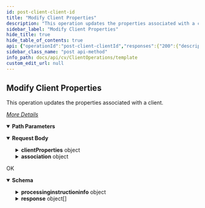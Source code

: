 ```yaml
---
id: post-client-client-id
title: "Modify Client Properties"
description: "This operation updates the properties associated with a client."
sidebar_label: "Modify Client Properties"
hide_title: true
hide_table_of_contents: true
api: {"operationId":"post-client-clientId","responses":{"200":{"description":"OK","content":{"application/json":{"schema":{"type":"object","properties":{"processinginstructioninfo":{"type":"object","properties":{"attributes":{"type":"array","items":{"type":"object","properties":{"name":{"type":"string"},"value":{"type":"string"}}}}}},"response":{"type":"array","items":{"type":"object","properties":{"errorCode":{"type":"integer"},"entity":{"type":"object","properties":{"clientId":{"type":"integer"},"clientName":{"type":"string"},"_type_":{"type":"integer"}}}}}}},"x-examples":{"Example 1":{"processinginstructioninfo":{"attributes":[{"name":"exitval","value":"0"}]},"response":[{"errorCode":0,"entity":{"clientId":1085,"clientName":"vsaqa","_type_":3}}]}}},"examples":{"Example 1":{"value":{"processinginstructioninfo":{"attributes":[{"name":"exitval","value":"0"}]},"response":[{"errorCode":0,"entity":{"clientId":1085,"clientName":"vsaqa","_type_":3}}]}}}}}}},"description":"This operation updates the properties associated with a client.\n\n[_More Details_](http://documentation.commvault.com/commvault/v11/article?p=features/rest_api/operations/post_client_properties.htm)","requestBody":{"content":{"application/json":{"schema":{"type":"object","properties":{"clientProperties":{"type":"object","properties":{"clientProps":{"type":"object","properties":{"clientSecurity":{"type":"object","properties":{"associatedUserGroups":{"type":"array","items":{"type":"object","properties":{"userGroupName":{"type":"string"}}}},"ownerCapabilities":{"type":"object","properties":{}}}},"activityControl":{"type":"object","properties":{}},"clientActivityControl":{"type":"object","properties":{"activityControlOptions":{"type":"array","items":{"type":"object","properties":{}}}}}}},"client":{"type":"object","properties":{"displayName":{"type":"string"},"clientDescription":{"type":"string"},"installDirectory":{"type":"string"},"jobResulsDir":{"type":"object","properties":{"path":{"type":"string"},"userAccount":{"type":"object","properties":{"userName":{"type":"string"}}}}},"osInfo":{"type":"object","properties":{"Type":{"type":"string"},"SubType":{"type":"string"},"Version":{"type":"string"},"OsDisplayInfo":{"type":"object","properties":{"ProcessorType":{"type":"string"},"OSName":{"type":"string"}}}}},"clientEntity":{"type":"object","properties":{"hostName":{"type":"string"},"clientName":{"type":"string"},"commCellName":{"type":"string"}}},"TimeZone":{"type":"object","properties":{"TimeZoneName":{"type":"string"}}}}}}},"association":{"type":"object","properties":{"entity":{"type":"array","items":{"type":"object","properties":{"displayName":{"type":"string"},"clientName":{"type":"string"}}}}}}},"x-examples":{"Example 1":{"clientProperties":{"clientProps":{"clientSecurity":{"associatedUserGroups":[{"userGroupName":""}],"ownerCapabilities":{}},"activityControl":{},"clientActivityControl":{"activityControlOptions":[{},{},{},{}]}},"client":{"displayName":"","clientDescription":"","installDirectory":"","jobResulsDir":{"path":"","userAccount":{"userName":""}},"osInfo":{"Type":"","SubType":"","Version":"","OsDisplayInfo":{"ProcessorType":"","OSName":""}},"clientEntity":{"hostName":"","clientName":"","commCellName":""},"TimeZone":{"TimeZoneName":""}}},"association":{"entity":[{"displayName":"","clientName":""}]}}}},"examples":{"Client Properties - Enable Ransomware protection On Media Agent":{"value":{"clientProperties":{"clientProps":{"dlpPropertise":{"dlpEnableAutomaticDecryption":true,"enableDLP":true}}}}},"Client Properties - Updates the Client Owners and Their Permissions":{"value":{"clientProperties":{"clientProps":{"securityAssociations":{"ownerAssociations":{"ownersOperationType":1,"categoryPermission":{"categoriesPermissionOperationType":1,"categoriesPermissionList":[{"permissionName":"Data Protection Operations"},{"permissionName":"Job Management"}]},"owners":[{"userGroupName":"View All"},{"userName":"edgeuser"}]}}}},"association":{"entity":[{"clientName":"{{clientName}}"}]}}},"Client Properties - Set or Update Region":{"value":{"clientProperties":{"clientProps":{"clientRegionInfo":{"region":{"regionId":{}}}}}}},"Client Properties - Update Display Name":{"value":{"clientProperties":{},"association":{"entity":[{"clientName":"GDPRctrl2","newName":"GDPRctrl"}]}}},"Client Properties - Updates Client Description":{"value":{"clientProperties":{"client":{"clientDescription":"client-level description modified with rest api POST client"}},"association":{"entity":[{"clientName":"{{clientName}}"}]}}},"Client Properties - Updates Security Association For The Client":{"value":{"clientProperties":{"clientProps":{"securityAssociations":{"associationsOperationType":1,"associations":[{"userOrGroup":[{"userName":"edgeuser"},{"userGroupName":"View All"}],"properties":{"role":{"roleName":"View"}}}]}}},"association":{"entity":[{"clientName":"{{clientName}}"}]}}},"Client Properties - Update Client Hostname":{"value":{"clientProperties":{"client":{"clientEntity":{"hostName":"GDPRCTRL.test.cv.com"}}}}},"Client Properties - Disable Data backup":{"value":{"clientProperties":{"clientProps":{"clientActivityControl":{"activityControlOptions":[{"activityType":1,"enableActivityType":false}]}}}}},"Client Properties - Disable Data restore":{"value":{"clientProperties":{"clientProps":{"clientActivityControl":{"activityControlOptions":[{"activityType":2,"enableActivityType":false}]}}}}},"Client Properties - Enable Data restore":{"value":{"clientProperties":{"clientProps":{"clientActivityControl":{"activityControlOptions":[{"activityType":2,"enableActivityType":true}]}}}}},"Client Additional Settings":{"value":{"clientProperties":{"clientProps":{"clientSecurity":{"associatedUserGroups":[{"userGroupName":"string"}],"ownerCapabilities":{}},"activityControl":{},"clientActivityControl":{"activityControlOptions":[{}]}},"client":{"displayName":"string","clientDescription":"string","installDirectory":"string","jobResulsDir":{"path":"string","userAccount":{"userName":"string"}},"osInfo":{"Type":"string","SubType":"string","Version":"string","OsDisplayInfo":{"ProcessorType":"string","OSName":"string"}},"clientEntity":{"hostName":"string","clientName":"string","commCellName":"string"},"TimeZone":{"TimeZoneName":"string"}}},"association":{"entity":[{"displayName":"string","clientName":"string"}]}}}}}}},"tags":["Client Operations"],"parameters":[{"schema":{"type":"string"},"name":"clientId","in":"path","required":true}],"method":"post","path":"/client/{clientId}","servers":[{"url":"http://{hostname}/webconsole/api","variables":{"hostname":{"default":"localhost","description":"Webconsole"}}}],"jsonRequestBodyExample":{"clientProperties":{"clientProps":{"clientSecurity":{"associatedUserGroups":[{"userGroupName":"string"}],"ownerCapabilities":{}},"activityControl":{},"clientActivityControl":{"activityControlOptions":[{}]}},"client":{"displayName":"string","clientDescription":"string","installDirectory":"string","jobResulsDir":{"path":"string","userAccount":{"userName":"string"}},"osInfo":{"Type":"string","SubType":"string","Version":"string","OsDisplayInfo":{"ProcessorType":"string","OSName":"string"}},"clientEntity":{"hostName":"string","clientName":"string","commCellName":"string"},"TimeZone":{"TimeZoneName":"string"}}},"association":{"entity":[{"displayName":"string","clientName":"string"}]}},"info":{"title":"Template","contact":{},"version":"1.0","description":"Template"},"postman":{"name":"Modify Client Properties","description":{"content":"This operation updates the properties associated with a client.\n\n[_More Details_](http://documentation.commvault.com/commvault/v11/article?p=features/rest_api/operations/post_client_properties.htm)","type":"text/plain"},"url":{"path":["client",":clientId"],"host":["{{baseUrl}}"],"query":[],"variable":[{"disabled":false,"description":{"content":"(Required) ","type":"text/plain"},"type":"any","value":"","key":"clientId"}]},"header":[{"key":"Content-Type","value":"application/json"},{"key":"Accept","value":"application/json"}],"method":"POST","body":{"mode":"raw","raw":"\"\"","options":{"raw":{"language":"json"}}}}}
sidebar_class_name: "post api-method"
info_path: docs/api/cv/ClientOperations/template
custom_edit_url: null
---
```



## Modify Client Properties



This operation updates the properties associated with a client.

[_More Details_](http://documentation.commvault.com/commvault/v11/article?p=features/rest_api/operations/post_client_properties.htm)

<details style={{"marginBottom":"1rem"}} data-collapsed={false} open={true}><summary style={{}}><strong>Path Parameters</strong></summary><div><ul><ParamsItem className={"paramsItem"} param={{"schema":{"type":"string"},"name":"clientId","in":"path","required":true}}></ParamsItem></ul></div></details><MimeTabs><TabItem label={"application/json"} value={"application/json-schema"}><details style={{}} data-collapsed={false} open={true}><summary style={{"textAlign":"left"}}><strong>Request Body</strong></summary><div style={{"textAlign":"left","marginLeft":"1rem"}}></div><ul style={{"marginLeft":"1rem"}}><SchemaItem collapsible={true} className={"schemaItem"}><details style={{}}><summary style={{}}><strong>clientProperties</strong><span style={{"opacity":"0.6"}}> object</span></summary><div style={{"marginLeft":"1rem"}}><SchemaItem collapsible={true} className={"schemaItem"}><details style={{}}><summary style={{}}><strong>clientProps</strong><span style={{"opacity":"0.6"}}> object</span></summary><div style={{"marginLeft":"1rem"}}><SchemaItem collapsible={true} className={"schemaItem"}><details style={{}}><summary style={{}}><strong>clientSecurity</strong><span style={{"opacity":"0.6"}}> object</span></summary><div style={{"marginLeft":"1rem"}}><SchemaItem collapsible={true} className={"schemaItem"}><details style={{}}><summary style={{}}><strong>associatedUserGroups</strong><span style={{"opacity":"0.6"}}> object[]</span></summary><div style={{"marginLeft":"1rem"}}><SchemaItem collapsible={false} name={"userGroupName"} required={false} deprecated={undefined} schemaDescription={undefined} schemaName={"string"} qualifierMessage={undefined} defaultValue={undefined}></SchemaItem></div></details></SchemaItem><SchemaItem collapsible={true} className={"schemaItem"}><details style={{}}><summary style={{}}><strong>ownerCapabilities</strong><span style={{"opacity":"0.6"}}> object</span></summary><div style={{"marginLeft":"1rem"}}></div></details></SchemaItem></div></details></SchemaItem><SchemaItem collapsible={true} className={"schemaItem"}><details style={{}}><summary style={{}}><strong>activityControl</strong><span style={{"opacity":"0.6"}}> object</span></summary><div style={{"marginLeft":"1rem"}}></div></details></SchemaItem><SchemaItem collapsible={true} className={"schemaItem"}><details style={{}}><summary style={{}}><strong>clientActivityControl</strong><span style={{"opacity":"0.6"}}> object</span></summary><div style={{"marginLeft":"1rem"}}><SchemaItem collapsible={true} className={"schemaItem"}><details style={{}}><summary style={{}}><strong>activityControlOptions</strong><span style={{"opacity":"0.6"}}> object[]</span></summary><div style={{"marginLeft":"1rem"}}></div></details></SchemaItem></div></details></SchemaItem></div></details></SchemaItem><SchemaItem collapsible={true} className={"schemaItem"}><details style={{}}><summary style={{}}><strong>client</strong><span style={{"opacity":"0.6"}}> object</span></summary><div style={{"marginLeft":"1rem"}}><SchemaItem collapsible={false} name={"displayName"} required={false} deprecated={undefined} schemaDescription={undefined} schemaName={"string"} qualifierMessage={undefined} defaultValue={undefined}></SchemaItem><SchemaItem collapsible={false} name={"clientDescription"} required={false} deprecated={undefined} schemaDescription={undefined} schemaName={"string"} qualifierMessage={undefined} defaultValue={undefined}></SchemaItem><SchemaItem collapsible={false} name={"installDirectory"} required={false} deprecated={undefined} schemaDescription={undefined} schemaName={"string"} qualifierMessage={undefined} defaultValue={undefined}></SchemaItem><SchemaItem collapsible={true} className={"schemaItem"}><details style={{}}><summary style={{}}><strong>jobResulsDir</strong><span style={{"opacity":"0.6"}}> object</span></summary><div style={{"marginLeft":"1rem"}}><SchemaItem collapsible={false} name={"path"} required={false} deprecated={undefined} schemaDescription={undefined} schemaName={"string"} qualifierMessage={undefined} defaultValue={undefined}></SchemaItem><SchemaItem collapsible={true} className={"schemaItem"}><details style={{}}><summary style={{}}><strong>userAccount</strong><span style={{"opacity":"0.6"}}> object</span></summary><div style={{"marginLeft":"1rem"}}><SchemaItem collapsible={false} name={"userName"} required={false} deprecated={undefined} schemaDescription={undefined} schemaName={"string"} qualifierMessage={undefined} defaultValue={undefined}></SchemaItem></div></details></SchemaItem></div></details></SchemaItem><SchemaItem collapsible={true} className={"schemaItem"}><details style={{}}><summary style={{}}><strong>osInfo</strong><span style={{"opacity":"0.6"}}> object</span></summary><div style={{"marginLeft":"1rem"}}><SchemaItem collapsible={false} name={"Type"} required={false} deprecated={undefined} schemaDescription={undefined} schemaName={"string"} qualifierMessage={undefined} defaultValue={undefined}></SchemaItem><SchemaItem collapsible={false} name={"SubType"} required={false} deprecated={undefined} schemaDescription={undefined} schemaName={"string"} qualifierMessage={undefined} defaultValue={undefined}></SchemaItem><SchemaItem collapsible={false} name={"Version"} required={false} deprecated={undefined} schemaDescription={undefined} schemaName={"string"} qualifierMessage={undefined} defaultValue={undefined}></SchemaItem><SchemaItem collapsible={true} className={"schemaItem"}><details style={{}}><summary style={{}}><strong>OsDisplayInfo</strong><span style={{"opacity":"0.6"}}> object</span></summary><div style={{"marginLeft":"1rem"}}><SchemaItem collapsible={false} name={"ProcessorType"} required={false} deprecated={undefined} schemaDescription={undefined} schemaName={"string"} qualifierMessage={undefined} defaultValue={undefined}></SchemaItem><SchemaItem collapsible={false} name={"OSName"} required={false} deprecated={undefined} schemaDescription={undefined} schemaName={"string"} qualifierMessage={undefined} defaultValue={undefined}></SchemaItem></div></details></SchemaItem></div></details></SchemaItem><SchemaItem collapsible={true} className={"schemaItem"}><details style={{}}><summary style={{}}><strong>clientEntity</strong><span style={{"opacity":"0.6"}}> object</span></summary><div style={{"marginLeft":"1rem"}}><SchemaItem collapsible={false} name={"hostName"} required={false} deprecated={undefined} schemaDescription={undefined} schemaName={"string"} qualifierMessage={undefined} defaultValue={undefined}></SchemaItem><SchemaItem collapsible={false} name={"clientName"} required={false} deprecated={undefined} schemaDescription={undefined} schemaName={"string"} qualifierMessage={undefined} defaultValue={undefined}></SchemaItem><SchemaItem collapsible={false} name={"commCellName"} required={false} deprecated={undefined} schemaDescription={undefined} schemaName={"string"} qualifierMessage={undefined} defaultValue={undefined}></SchemaItem></div></details></SchemaItem><SchemaItem collapsible={true} className={"schemaItem"}><details style={{}}><summary style={{}}><strong>TimeZone</strong><span style={{"opacity":"0.6"}}> object</span></summary><div style={{"marginLeft":"1rem"}}><SchemaItem collapsible={false} name={"TimeZoneName"} required={false} deprecated={undefined} schemaDescription={undefined} schemaName={"string"} qualifierMessage={undefined} defaultValue={undefined}></SchemaItem></div></details></SchemaItem></div></details></SchemaItem></div></details></SchemaItem><SchemaItem collapsible={true} className={"schemaItem"}><details style={{}}><summary style={{}}><strong>association</strong><span style={{"opacity":"0.6"}}> object</span></summary><div style={{"marginLeft":"1rem"}}><SchemaItem collapsible={true} className={"schemaItem"}><details style={{}}><summary style={{}}><strong>entity</strong><span style={{"opacity":"0.6"}}> object[]</span></summary><div style={{"marginLeft":"1rem"}}><SchemaItem collapsible={false} name={"displayName"} required={false} deprecated={undefined} schemaDescription={undefined} schemaName={"string"} qualifierMessage={undefined} defaultValue={undefined}></SchemaItem><SchemaItem collapsible={false} name={"clientName"} required={false} deprecated={undefined} schemaDescription={undefined} schemaName={"string"} qualifierMessage={undefined} defaultValue={undefined}></SchemaItem></div></details></SchemaItem></div></details></SchemaItem></ul></details></TabItem></MimeTabs><div><ApiTabs><TabItem label={"200"} value={"200"}><div>

OK

</div><div><MimeTabs schemaType={"response"}><TabItem label={"application/json"} value={"application/json"}><SchemaTabs><TabItem label={"Schema"} value={"Schema"}><details style={{}} data-collapsed={false} open={true}><summary style={{"textAlign":"left"}}><strong>Schema</strong></summary><div style={{"textAlign":"left","marginLeft":"1rem"}}></div><ul style={{"marginLeft":"1rem"}}><SchemaItem collapsible={true} className={"schemaItem"}><details style={{}}><summary style={{}}><strong>processinginstructioninfo</strong><span style={{"opacity":"0.6"}}> object</span></summary><div style={{"marginLeft":"1rem"}}><SchemaItem collapsible={true} className={"schemaItem"}><details style={{}}><summary style={{}}><strong>attributes</strong><span style={{"opacity":"0.6"}}> object[]</span></summary><div style={{"marginLeft":"1rem"}}><SchemaItem collapsible={false} name={"name"} required={false} deprecated={undefined} schemaDescription={undefined} schemaName={"string"} qualifierMessage={undefined} defaultValue={undefined}></SchemaItem><SchemaItem collapsible={false} name={"value"} required={false} deprecated={undefined} schemaDescription={undefined} schemaName={"string"} qualifierMessage={undefined} defaultValue={undefined}></SchemaItem></div></details></SchemaItem></div></details></SchemaItem><SchemaItem collapsible={true} className={"schemaItem"}><details style={{}}><summary style={{}}><strong>response</strong><span style={{"opacity":"0.6"}}> object[]</span></summary><div style={{"marginLeft":"1rem"}}><SchemaItem collapsible={false} name={"errorCode"} required={false} deprecated={undefined} schemaDescription={undefined} schemaName={"integer"} qualifierMessage={undefined} defaultValue={undefined}></SchemaItem><SchemaItem collapsible={true} className={"schemaItem"}><details style={{}}><summary style={{}}><strong>entity</strong><span style={{"opacity":"0.6"}}> object</span></summary><div style={{"marginLeft":"1rem"}}><SchemaItem collapsible={false} name={"clientId"} required={false} deprecated={undefined} schemaDescription={undefined} schemaName={"integer"} qualifierMessage={undefined} defaultValue={undefined}></SchemaItem><SchemaItem collapsible={false} name={"clientName"} required={false} deprecated={undefined} schemaDescription={undefined} schemaName={"string"} qualifierMessage={undefined} defaultValue={undefined}></SchemaItem><SchemaItem collapsible={false} name={"_type_"} required={false} deprecated={undefined} schemaDescription={undefined} schemaName={"integer"} qualifierMessage={undefined} defaultValue={undefined}></SchemaItem></div></details></SchemaItem></div></details></SchemaItem></ul></details></TabItem><TabItem label={"Example (from schema)"} value={"Example (from schema)"}><ResponseSamples responseExample={"{\n  \"processinginstructioninfo\": {\n    \"attributes\": [\n      {\n        \"name\": \"string\",\n        \"value\": \"string\"\n      }\n    ]\n  },\n  \"response\": [\n    {\n      \"errorCode\": 0,\n      \"entity\": {\n        \"clientId\": 0,\n        \"clientName\": \"string\",\n        \"_type_\": 0\n      }\n    }\n  ]\n}"} language={"json"}></ResponseSamples></TabItem><TabItem label={" Example 1"} value={" Example 1"}><ResponseSamples responseExample={"{\n  \"processinginstructioninfo\": {\n    \"attributes\": [\n      {\n        \"name\": \"exitval\",\n        \"value\": \"0\"\n      }\n    ]\n  },\n  \"response\": [\n    {\n      \"errorCode\": 0,\n      \"entity\": {\n        \"clientId\": 1085,\n        \"clientName\": \"vsaqa\",\n        \"_type_\": 3\n      }\n    }\n  ]\n}"} language={"json"}></ResponseSamples></TabItem></SchemaTabs></TabItem></MimeTabs></div></TabItem></ApiTabs></div>
      